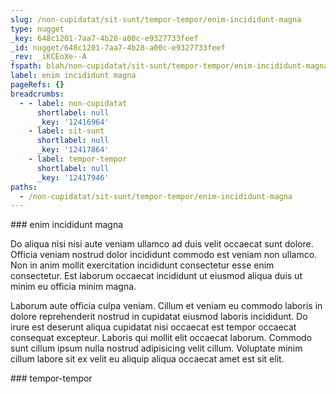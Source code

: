 ```yaml
---
slug: /non-cupidatat/sit-sunt/tempor-tempor/enim-incididunt-magna
type: nugget
_key: 648c1201-7aa7-4b28-a00c-e9327733feef
_id: nugget/648c1201-7aa7-4b28-a00c-e9327733feef
_rev: _iKCEoXe--A
fspath: blah/non-cupidatat/sit-sunt/tempor-tempor/enim-incididunt-magna.md
label: enim incididunt magna
pageRefs: {}
breadcrumbs:
  - - label: non-cupidatat
      shortlabel: null
      _key: '12416964'
    - label: sit-sunt
      shortlabel: null
      _key: '12417864'
    - label: tempor-tempor
      shortlabel: null
      _key: '12417946'
paths:
  - /non-cupidatat/sit-sunt/tempor-tempor/enim-incididunt-magna
---
```


<NuggetArea>
<Nugget slug="/non-cupidatat/sit-sunt/tempor-tempor/enim-incididunt-magna" type="nugget" _key="648c1201-7aa7-4b28-a00c-e9327733feef" _id="nugget/648c1201-7aa7-4b28-a00c-e9327733feef" _rev="_iKCEoXe--A" fspath="blah/non-cupidatat/sit-sunt/tempor-tempor/enim-incididunt-magna.md" label="enim incididunt magna" paths="/non-cupidatat/sit-sunt/tempor-tempor/enim-incididunt-magna">
<NuggetBody>
### enim incididunt magna

Do aliqua nisi nisi aute veniam ullamco ad duis velit occaecat sunt dolore. Officia veniam nostrud dolor incididunt commodo est veniam non ullamco. Non in anim mollit exercitation incididunt consectetur esse enim consectetur. Est laborum occaecat incididunt ut eiusmod aliqua duis ut minim eu officia minim magna.

Laborum aute officia culpa veniam. Cillum et veniam eu commodo laboris in dolore reprehenderit nostrud in cupidatat eiusmod laboris incididunt. Do irure est deserunt aliqua cupidatat nisi occaecat est tempor occaecat consequat excepteur. Laboris qui mollit elit occaecat laborum. Commodo sunt cillum ipsum nulla nostrud adipisicing velit cillum. Voluptate minim cillum labore sit ex velit eu aliquip aliqua occaecat amet est sit elit.

</NuggetBody>
<Breadcrumbs>
<Crumbs>
<Crumb _key="12416964" label="non-cupidatat" /><Crumb _key="12417864" label="sit-sunt" /><Crumb _key="12417946" label="tempor-tempor" />
</Crumbs>
</Breadcrumbs>
</Nugget>

<NuggetsInbound>
</NuggetsInbound>
<NuggetsOutbound>
</NuggetsOutbound>
</NuggetArea>
<PassagesInbound>
<Passage direction="inbound" type="passage" _key="12417946" _id="passage/12417946" _rev="_iKCEoXe--_" label="tempor-tempor" passage="tempor-tempor" fspath="blah/non-cupidatat/sit-sunt/tempor-tempor" paths="/non-cupidatat/sit-sunt/tempor-tempor" slug="/non-cupidatat/sit-sunt/tempor-tempor">
<NuggetBody>
### tempor-tempor

</NuggetBody>
<Breadcrumbs>
<Crumbs>
<Crumb _key="12416964" label="non-cupidatat" /><Crumb _key="12417864" label="sit-sunt" />
</Crumbs>
</Breadcrumbs>
</Passage>

</PassagesInbound>
<PassagesOutbound>
</PassagesOutbound>